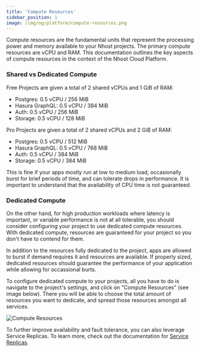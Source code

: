 ```yaml
---
title: 'Compute Resources'
sidebar_position: 1
image: /img/og/platform/compute-resources.png
---
```


Compute resources are the fundamental units that represent the processing power and memory available to your Nhost projects. The primary compute resources are vCPU and RAM. This documentation outlines the key aspects of compute resources in the context of the Nhost Cloud Platform.


### Shared vs Dedicated Compute

Free Projects are given a total of 2 shared vCPUs and 1 GiB of RAM:
	
 - Postgres: 0.5 vCPU / 256 MiB
 - Hasura GraphQL: 0.5 vCPU / 384 MiB
 - Auth: 0.5 vCPU / 256 MiB
 - Storage: 0.5 vCPU / 128 MiB

Pro Projects are given a total of 2 shared vCPUs and 2 GiB of RAM:
	
 - Postgres: 0.5 vCPU / 512 MiB
 - Hasura GraphQL: 0.5 vCPU / 768 MiB
 - Auth: 0.5 vCPU / 384 MiB
 - Storage: 0.5 vCPU / 384 MiB

This is fine if your apps mostly run at low to medium load, occasionally burst for brief periods of time, and can tolerate drops in performance. It is important to understand that the availability of CPU time is not guaranteed.

### Dedicated Compute

On the other hand, for high production workloads where latency is important, or variable performance is not at all tolerable, you should consider configuring your project to use dedicated compute resources. 
With dedicated compute, resources are guaranteed for your project so you don't have to contend for them.

In addition to the resources fully dedicated to the project, apps are allowed to burst if demand requires it and resources are available. If properly sized, dedicated resources should guarantee the performance of your application while allowing for occassional burts.

To configure dedicated compute to your projects, all you have to do is navigate to the project's settings, and click on "Compute Resources" (see image below). There you will be able to choose the total amount of resources you want to dedicate, and spread those resources amongst all services.


![Compute Resources](/img/platform/compute-resources/dashboard-slider.png)

To further improve availability and fault tolerance, you can also leverage Service Replicas. To learn more, check out the documentation for [Service Replicas](https://docs.nhost.io/platform/service-replicas).
